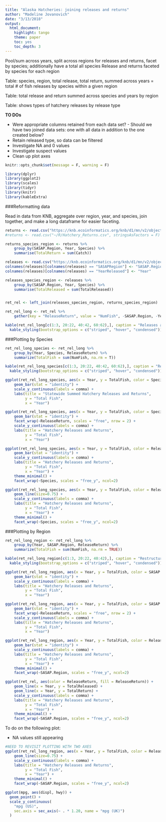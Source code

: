 ```yaml
---
title: "Alaska Hatcheries: joining releases and returns"
author: "Madeline Jovanovich"
date: "3/13/2018"
output: 
  html_document: 
    highlight: tango
    theme: paper
    toc: yes
    toc_depth: 3
---
```



Pool/sum across years, split across regions for releases and returns, facet by species; additionally have a total all species
Release and returns faceted by species for each region 

Table: species, region, total release, total return, summed across years = total # of fish releases by species within a given region 

Table: total release and return summed across species and years by region 

Table: shows types of hatchery releases by release type


**TO DOs**

*   Were appropriate columns retained from each data set? 
        -   Should we have two joined data sets: one with all data in addition to the one created below? 
*   Retain released type, so data can be filtered 
*   Investigate NA and 0 values 
*   Investigate suspect values
*   Clean up plot axes

```r
knitr::opts_chunk$set(message = F, warning = F)
```

```r
library(dplyr)
library(ggplot2)
library(scales)
library(tidyr)
library(knitr)
library(kableExtra)
```

###Reformatting data

Read in data from KNB, aggregate over region, year, and species, join together, and make a long dataframe for easier faceting.

```r
returns <- read.csv("https://knb.ecoinformatics.org/knb/d1/mn/v2/object/knb.92369.1", stringsAsFactors = F)
#returns <- read.csv("~/R/Hatchery_Returns.csv", stringsAsFactors = F)

returns_species_region <- returns %>%
    group_by(SASAP.Region, Year, Species) %>%
    summarise(TotalReturn = sum(Catch))

releases <- read.csv("https://knb.ecoinformatics.org/knb/d1/mn/v2/object/urn%3Auuid%3Aaf27c17d-3aad-41e4-b1c0-57ac8bb8a022", stringsAsFactors = F)
colnames(releases)[colnames(releases) == "SASAPRegion"] <- "SASAP.Region"
colnames(releases)[colnames(releases) == "YearReleased"] <- "Year"

releases_species_region <- releases %>%
    group_by(SASAP.Region, Year, Species) %>%
    summarise(TotalReleased = sum(TotalReleased))


ret_rel <- left_join(releases_species_region, returns_species_region)

ret_rel_long <- ret_rel %>%
    gather(key = "ReleaseReturn", value = "NumFish", -SASAP.Region, -Year, -Species)
```
```r
kable(ret_rel_long[c(1:3, 20:22, 40:42, 60:62),], caption = "Releases and Returns Data") %>%
  kable_styling(bootstrap_options = c("striped", "hover", "condensed"))
```


###Plotting by Species

```r
ret_rel_long_species <- ret_rel_long %>%
    group_by(Year, Species, ReleaseReturn) %>%
    summarize(TotalFish = sum(NumFish, na.rm = T))
```
```r
kable(ret_rel_long_species[c(1:3, 20:22, 40:42, 60:62),], caption = "Restructured Data for Plotting") %>%
  kable_styling(bootstrap_options = c("striped", "hover", "condensed"))
```
```r
ggplot(ret_rel_long_species, aes(x = Year, y = TotalFish, color = Species, fill = Species)) + 
    geom_bar(stat = "identity") +
    scale_y_continuous(labels = comma) + 
    labs(title = "Statewide Summed Hatchery Releases and Returns", 
         y = "Total Fish", 
         x = "Year")
```
```r
ggplot(ret_rel_long_species, aes(x = Year, y = TotalFish, color = Species, fill = Species)) + 
    geom_bar(stat = "identity") +
    facet_wrap(~ReleaseReturn, scales = "free", nrow = 2) +
    scale_y_continuous(labels = comma) + 
    labs(title = "Hatchery Releases and Returns", 
         y = "Total Fish", 
         x = "Year")
```
```r
ggplot(ret_rel_long_species, aes(x = Year, y = TotalFish, color = ReleaseReturn, fill = ReleaseReturn)) + 
    geom_bar(stat = "identity") +
    scale_y_continuous(labels = comma) + 
    labs(title = "Hatchery Releases and Returns", 
         y = "Total Fish", 
         x = "Year") + 
    theme_minimal() + 
    facet_wrap(~Species, scales = "free_y", ncol=2)
```

```r
ggplot(ret_rel_long_species, aes(x = Year, y = TotalFish, color = ReleaseReturn)) + 
    geom_line(size=0.75) +
    scale_y_continuous(labels = comma) + 
    labs(title = "Hatchery Releases and Returns", 
         y = "Total Fish", 
         x = "Year") + 
    theme_minimal() + 
    facet_wrap(~Species, scales = "free_y", ncol=2)
```

###Plotting by Region

```r
ret_rel_long_region <- ret_rel_long %>%
    group_by(Year, SASAP.Region, ReleaseReturn) %>%
    summarize(TotalFish = sum(NumFish, na.rm = TRUE))
```
```r
kable(ret_rel_long_region[c(1:3, 20:22, 40:42),], caption = "Restructured Data for Plotting") %>%
  kable_styling(bootstrap_options = c("striped", "hover", "condensed"))
```
```r
ggplot(ret_rel_long_region, aes(x = Year, y = TotalFish, color = SASAP.Region, fill = SASAP.Region)) + 
    geom_bar(stat = "identity") +
    scale_y_continuous(labels = comma) + 
    labs(title = "Hatchery Releases and Returns", 
         y = "Total Fish", 
         x = "Year")
```
```r
ggplot(ret_rel_long_region, aes(x = Year, y = TotalFish, color = SASAP.Region, fill = SASAP.Region)) + 
    geom_bar(stat = "identity") +
    facet_wrap(~ReleaseReturn, scales = "free", nrow = 2) +
    scale_y_continuous(labels = comma) + 
    labs(title = "Hatchery Releases and Returns", 
         y = "Total Fish", 
         x = "Year")
```
```r
ggplot(ret_rel_long_region, aes(x = Year, y = TotalFish, color = ReleaseReturn, fill = ReleaseReturn)) + 
    geom_bar(stat = "identity") +
    scale_y_continuous(labels = comma) + 
    labs(title = "Hatchery Releases and Returns", 
         y = "Total Fish", 
         x = "Year") + 
    theme_minimal() + 
    facet_wrap(~SASAP.Region, scales = "free_y", ncol=2)
```
```r
ggplot(ret_rel, aes(color = ReleaseReturn, fill = ReleaseReturn)) + 
    geom_line(x = Year, y = TotalReleased) +
    geom_line(x = Year, y = TotalReturn) +
    scale_y_continuous(labels = comma) + 
    labs(title = "Hatchery Releases and Returns", 
         y = "Total Fish", 
         x = "Year") + 
    theme_minimal() + 
    facet_wrap(~SASAP.Region, scales = "free_y", ncol=2)
```

To do on the following plot: 

-   NA values still appearing
```r
#NEED TO REVISIT PLOTTING WITH TWO AXES
ggplot(ret_rel_long_region, aes(x = Year, y = TotalFish, color = ReleaseReturn)) + 
    geom_line(size=0.75) +
    scale_y_continuous(labels = comma) + 
    labs(title = "Hatchery Releases and Returns", 
         y = "Total Fish", 
         x = "Year") + 
    theme_minimal() + 
    facet_wrap(~SASAP.Region, scales = "free_y", ncol=2)

```
```r
ggplot(mpg, aes(displ, hwy)) + 
  geom_point() + 
  scale_y_continuous(
    "mpg (US)", 
    sec.axis = sec_axis(~ . * 1.20, name = "mpg (UK)")
  )
```